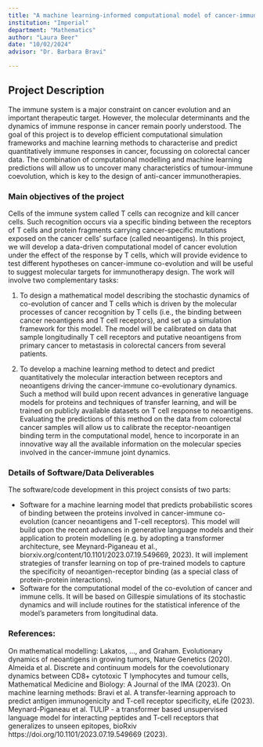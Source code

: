 ```yaml
---
title: "A machine learning-informed computational model of cancer-immune interactions"
institution: "Imperial"
department: "Mathematics"
author: "Laura Beer"
date: "10/02/2024"
advisor: "Dr. Barbara Bravi"

---
```

## Project Description


The immune system is a major constraint on cancer evolution and an important therapeutic target. However, the molecular determinants and the dynamics of immune response in cancer remain poorly understood. The goal of this project is to develop efficient computational simulation frameworks and machine learning methods to characterise and predict quantitatively immune responses in cancer, focussing on colorectal cancer data. The combination of computational modelling and machine learning predictions will allow us to uncover many characteristics of tumour-immune coevolution, which is key to the design of anti-cancer immunotherapies.

### Main objectives of the project

Cells of the immune system called T cells can recognize and kill cancer cells. Such recognition occurs via a specific binding between the receptors of T cells and protein fragments carrying cancer-specific mutations exposed on the cancer cells’ surface (called neoantigens). In this project, we will develop a data-driven computational model of cancer evolution under the effect of the response by T cells, which will provide evidence to test different hypotheses on cancer-immune co-evolution and will be useful to suggest molecular targets for immunotherapy design. The work will involve two complementary tasks:

1. To design a mathematical model describing the stochastic dynamics of co-evolution of cancer and T cells which is driven by the molecular processes of cancer recognition by T cells (i.e., the binding between cancer neoantigens and T cell receptors), and set up a simulation framework for this model. The model will be calibrated on data that sample
longitudinally T cell receptors and putative neoantigens from primary cancer to metastasis in colorectal cancers from several patients.

2. To develop a machine learning method to detect and predict quantitatively the molecular interaction between receptors and neoantigens driving the cancer-immune co-evolutionary dynamics. Such a method will build upon recent advances in generative language models for proteins and techniques of transfer learning, and will be trained on publicly available datasets on T cell response to neoantigens. Evaluating the predictions of this method on the data from colorectal cancer samples will allow us to calibrate the receptor-neoantigen binding term in the computational model, hence to incorporate in an innovative way all the available information on the molecular species involved in the cancer-immune joint dynamics.

### Details of Software/Data Deliverables


The software/code development in this project consists of two parts:

- Software for a machine learning model that predicts probabilistic scores of binding between the proteins involved in cancer-immune co-evolution (cancer neoantigens and T-cell receptors). This model will build upon the recent advances in generative language models and their application to protein modelling (e.g. by adopting a transformer architecture, see Meynard-Piganeau et al., biorxiv.org/content/10.1101/2023.07.19.549669, 2023). It will implement strategies of transfer learning on top of pre-trained models to capture the specificity of neoantigen-receptor binding (as a special class of protein-protein interactions).
- Software for the computational model of the co-evolution of cancer and immune cells. It will be based on Gillespie simulations of its stochastic dynamics and will include routines for the statistical inference of the model’s parameters from longitudinal data.

### References:

On mathematical modelling:
Lakatos, ..., and Graham. Evolutionary dynamics of neoantigens in growing tumors, Nature
Genetics (2020).
Almeida et al. Discrete and continuum models for the coevolutionary dynamics between CD8+ cytotoxic T lymphocytes and tumour cells, Mathematical Medicine and Biology: A Journal of the IMA (2023).
On machine learning methods:
Bravi et al. A transfer-learning approach to predict antigen immunogenicity and T-cell receptor
specificity, eLife (2023).
Meynard-Piganeau et al. TULIP - a transformer based unsupervised language model for interacting peptides and T-cell receptors that generalizes to unseen epitopes, bioRxiv https://doi.org/10.1101/2023.07.19.549669 (2023).